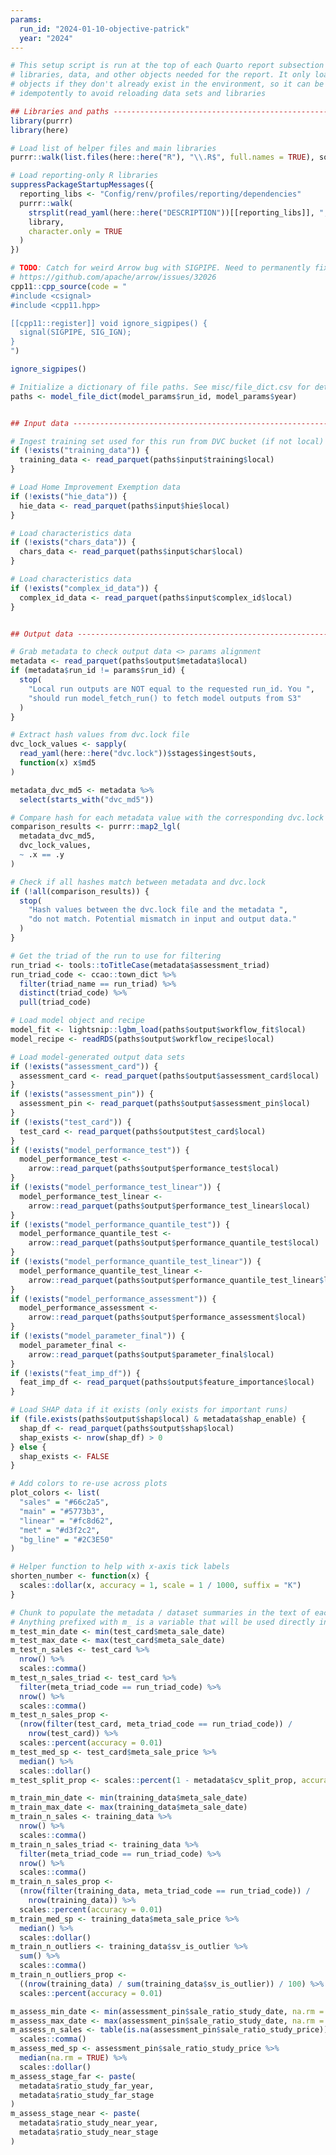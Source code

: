 ```yaml
---
params:
  run_id: "2024-01-10-objective-patrick"
  year: "2024"
---
```


```r
# This setup script is run at the top of each Quarto report subsection to load
# libraries, data, and other objects needed for the report. It only loads
# objects if they don't already exist in the environment, so it can be run
# idempotently to avoid reloading data sets and libraries

## Libraries and paths ---------------------------------------------------------
library(purrr)
library(here)

# Load list of helper files and main libraries
purrr::walk(list.files(here::here("R"), "\\.R$", full.names = TRUE), source)

# Load reporting-only R libraries
suppressPackageStartupMessages({
  reporting_libs <- "Config/renv/profiles/reporting/dependencies"
  purrr::walk(
    strsplit(read_yaml(here::here("DESCRIPTION"))[[reporting_libs]], ", ")[[1]],
    library,
    character.only = TRUE
  )
})

# TODO: Catch for weird Arrow bug with SIGPIPE. Need to permanently fix later
# https://github.com/apache/arrow/issues/32026
cpp11::cpp_source(code = "
#include <csignal>
#include <cpp11.hpp>

[[cpp11::register]] void ignore_sigpipes() {
  signal(SIGPIPE, SIG_IGN);
}
")

ignore_sigpipes()

# Initialize a dictionary of file paths. See misc/file_dict.csv for details
paths <- model_file_dict(model_params$run_id, model_params$year)


## Input data ------------------------------------------------------------------

# Ingest training set used for this run from DVC bucket (if not local)
if (!exists("training_data")) {
  training_data <- read_parquet(paths$input$training$local)
}

# Load Home Improvement Exemption data
if (!exists("hie_data")) {
  hie_data <- read_parquet(paths$input$hie$local)
}

# Load characteristics data
if (!exists("chars_data")) {
  chars_data <- read_parquet(paths$input$char$local)
}

# Load characteristics data
if (!exists("complex_id_data")) {
  complex_id_data <- read_parquet(paths$input$complex_id$local)
}


## Output data -----------------------------------------------------------------

# Grab metadata to check output data <> params alignment
metadata <- read_parquet(paths$output$metadata$local)
if (metadata$run_id != params$run_id) {
  stop(
    "Local run outputs are NOT equal to the requested run_id. You ",
    "should run model_fetch_run() to fetch model outputs from S3"
  )
}

# Extract hash values from dvc.lock file
dvc_lock_values <- sapply(
  read_yaml(here::here("dvc.lock"))$stages$ingest$outs,
  function(x) x$md5
)

metadata_dvc_md5 <- metadata %>%
  select(starts_with("dvc_md5"))

# Compare hash for each metadata value with the corresponding dvc.lock value
comparison_results <- purrr::map2_lgl(
  metadata_dvc_md5,
  dvc_lock_values,
  ~ .x == .y
)

# Check if all hashes match between metadata and dvc.lock
if (!all(comparison_results)) {
  stop(
    "Hash values between the dvc.lock file and the metadata ",
    "do not match. Potential mismatch in input and output data."
  )
}

# Get the triad of the run to use for filtering
run_triad <- tools::toTitleCase(metadata$assessment_triad)
run_triad_code <- ccao::town_dict %>%
  filter(triad_name == run_triad) %>%
  distinct(triad_code) %>%
  pull(triad_code)

# Load model object and recipe
model_fit <- lightsnip::lgbm_load(paths$output$workflow_fit$local)
model_recipe <- readRDS(paths$output$workflow_recipe$local)

# Load model-generated output data sets
if (!exists("assessment_card")) {
  assessment_card <- read_parquet(paths$output$assessment_card$local)
}
if (!exists("assessment_pin")) {
  assessment_pin <- read_parquet(paths$output$assessment_pin$local)
}
if (!exists("test_card")) {
  test_card <- read_parquet(paths$output$test_card$local)
}
if (!exists("model_performance_test")) {
  model_performance_test <-
    arrow::read_parquet(paths$output$performance_test$local)
}
if (!exists("model_performance_test_linear")) {
  model_performance_test_linear <-
    arrow::read_parquet(paths$output$performance_test_linear$local)
}
if (!exists("model_performance_quantile_test")) {
  model_performance_quantile_test <-
    arrow::read_parquet(paths$output$performance_quantile_test$local)
}
if (!exists("model_performance_quantile_test_linear")) {
  model_performance_quantile_test_linear <-
    arrow::read_parquet(paths$output$performance_quantile_test_linear$local)
}
if (!exists("model_performance_assessment")) {
  model_performance_assessment <-
    arrow::read_parquet(paths$output$performance_assessment$local)
}
if (!exists("model_parameter_final")) {
  model_parameter_final <-
    arrow::read_parquet(paths$output$parameter_final$local)
}
if (!exists("feat_imp_df")) {
  feat_imp_df <- read_parquet(paths$output$feature_importance$local)
}

# Load SHAP data if it exists (only exists for important runs)
if (file.exists(paths$output$shap$local) & metadata$shap_enable) {
  shap_df <- read_parquet(paths$output$shap$local)
  shap_exists <- nrow(shap_df) > 0
} else {
  shap_exists <- FALSE
}

# Add colors to re-use across plots
plot_colors <- list(
  "sales" = "#66c2a5",
  "main" = "#5773b3",
  "linear" = "#fc8d62",
  "met" = "#d3f2c2",
  "bg_line" = "#2C3E50"
)

# Helper function to help with x-axis tick labels
shorten_number <- function(x) {
  scales::dollar(x, accuracy = 1, scale = 1 / 1000, suffix = "K")
}
```

```r
# Chunk to populate the metadata / dataset summaries in the text of each module
# Anything prefixed with m_ is a variable that will be used directly in the text
m_test_min_date <- min(test_card$meta_sale_date)
m_test_max_date <- max(test_card$meta_sale_date)
m_test_n_sales <- test_card %>%
  nrow() %>%
  scales::comma()
m_test_n_sales_triad <- test_card %>%
  filter(meta_triad_code == run_triad_code) %>%
  nrow() %>%
  scales::comma()
m_test_n_sales_prop <-
  (nrow(filter(test_card, meta_triad_code == run_triad_code)) /
    nrow(test_card)) %>%
  scales::percent(accuracy = 0.01)
m_test_med_sp <- test_card$meta_sale_price %>%
  median() %>%
  scales::dollar()
m_test_split_prop <- scales::percent(1 - metadata$cv_split_prop, accuracy = 0.01)

m_train_min_date <- min(training_data$meta_sale_date)
m_train_max_date <- max(training_data$meta_sale_date)
m_train_n_sales <- training_data %>%
  nrow() %>%
  scales::comma()
m_train_n_sales_triad <- training_data %>%
  filter(meta_triad_code == run_triad_code) %>%
  nrow() %>%
  scales::comma()
m_train_n_sales_prop <-
  (nrow(filter(training_data, meta_triad_code == run_triad_code)) /
    nrow(training_data)) %>%
  scales::percent(accuracy = 0.01)
m_train_med_sp <- training_data$meta_sale_price %>%
  median() %>%
  scales::dollar()
m_train_n_outliers <- training_data$sv_is_outlier %>%
  sum() %>%
  scales::comma()
m_train_n_outliers_prop <-
  ((nrow(training_data) / sum(training_data$sv_is_outlier)) / 100) %>%
  scales::percent(accuracy = 0.01)

m_assess_min_date <- min(assessment_pin$sale_ratio_study_date, na.rm = TRUE)
m_assess_max_date <- max(assessment_pin$sale_ratio_study_date, na.rm = TRUE)
m_assess_n_sales <- table(is.na(assessment_pin$sale_ratio_study_price))[1] %>%
  scales::comma()
m_assess_med_sp <- assessment_pin$sale_ratio_study_price %>%
  median(na.rm = TRUE) %>%
  scales::dollar()
m_assess_stage_far <- paste(
  metadata$ratio_study_far_year,
  metadata$ratio_study_far_stage
)
m_assess_stage_near <- paste(
  metadata$ratio_study_near_year,
  metadata$ratio_study_near_stage
)
```
